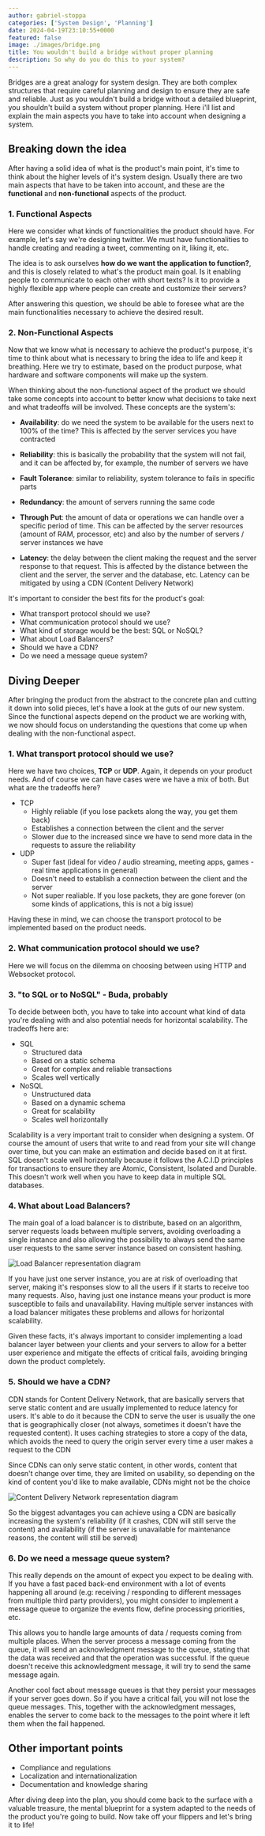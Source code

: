 ```yaml
---
author: gabriel-stoppa
categories: ['System Design', 'Planning']
date: 2024-04-19T23:10:55+0000
featured: false
image: ./images/bridge.png
title: You wouldn't build a bridge without proper planning
description: So why do you do this to your system?
---
```


Bridges are a great analogy for system design. They are both complex structures that require careful planning and design to ensure they are safe and reliable. Just as you wouldn't build a bridge without a detailed blueprint, you shouldn't build a system without proper planning. Here i'll
list and explain the main aspects you have to take into account when designing a system.

## Breaking down the idea

After having a solid idea of what is the product's main point, it's time to think about the higher levels of it's system design. Usually there are two main aspects that
have to be taken into account, and these are the **functional** and **non-functional** aspects of the product.

### 1. Functional Aspects

Here we consider what kinds of functionalities the product should have. For example, let's say we're designing twitter. We must have functionalities
to handle creating and reading a tweet, commenting on it, liking it, etc. 

The idea is to ask ourselves **how do we want the application to function?**, and this is closely related to what's the product main goal. Is it enabling people to communicate to each other with short texts? Is it to provide a highly flexible app where people can create and customize their servers?

After answering this question, we should be able to foresee what are the main functionalities necessary to achieve the desired result.

### 2. Non-Functional Aspects

Now that we know what is necessary to achieve the product's purpose, it's time to think about what is necessary to bring the idea to life
and keep it breathing. Here we try to estimate, based on the product purpose, what hardware and software components will make up the system. 

When thinking about the non-functional
aspect of the product we should take some concepts into account to better know what decisions to take next and what tradeoffs will be involved. These concepts
are the system's:

- **Availability**: do we need the system to be available for the users next to 100% of the time? This is affected by the server services
you have contracted

- **Reliability**: this is basically the probability that the system will not fail, and it can be affected by, for example, the number
of servers we have

- **Fault Tolerance**: similar to reliability, system tolerance to fails in specific parts

- **Redundancy**: the amount of servers running the same code

- **Through Put**: the amount of data or operations we can handle over a specific
period of time. This can be affected by the server resources (amount of RAM, processor, etc) and also by the number
of servers / server instances we have

- **Latency**: the delay between the client making the request and the server response to that request. This is affected by the distance between
the client and the server, the server and the database, etc. Latency can be mitigated by using a CDN (Content Delivery Network)


It's important to consider the best fits for the product's goal:

- What transport protocol should we use?
- What communication protocol should we use?
- What kind of storage would be the best: SQL or NoSQL?
- What about Load Balancers?
- Should we have a CDN?
- Do we need a message queue system?

## Diving Deeper

After bringing the product from the abstract to the concrete plan and cutting it down into solid pieces, let's have a look at the guts of our new system.
Since the functional aspects depend on the product we are working with, we now should focus on understanding the questions that come up when dealing with the non-functional aspect.

### 1. What transport protocol should we use?

Here we have two choices, **TCP** or **UDP**. Again, it depends on your product needs. And of course we can have cases were we have a mix of both. But what are the tradeoffs here?

- TCP
    - Highly reliable (if you lose packets along the way, you get them back)
    - Establishes a connection between the client and the server
    - Slower due to the increased since we have to send more data in the requests to assure the reliability
- UDP
    - Super fast (ideal for video / audio streaming, meeting apps, games - real time applications in general)
    - Doesn't need to establish a connection between the client and the server
    - Not super realiable. If you lose packets, they are gone forever (on some kinds of applications, this is not a big issue)

Having these in mind, we can choose the transport protocol to be implemented based on the product needs.

### 2. What communication protocol should we use?

Here we will focus on the dilemma on choosing between using HTTP and Websocket protocol. 

### 3. "to SQL or to NoSQL" - Buda, probably

To decide between both, you have to take into account what kind of data you're dealing with and also potential needs for horizontal scalability. The tradeoffs here are:

- SQL
    - Structured data
    - Based on a static schema
    - Great for complex and reliable transactions
    - Scales well vertically
- NoSQL
    - Unstructured data
    - Based on a dynamic schema
    - Great for scalability
    - Scales well horizontally

Scalability is a very important trait to consider when designing a system. Of course the amount of users that write to and read from your site will
change over time, but you can make an estimation and decide based on it at first. SQL doesn't scale well horizontally because it follows the A.C.I.D principles for transactions to ensure they are Atomic, Consistent, Isolated and Durable. This doesn't work well when you have to keep data in multiple SQL databases.

### 4. What about Load Balancers?

The main goal of a load balancer is to distribute, based on an algorithm, server requests loads between multiple servers, avoiding overloading a single instance and also allowing the possibility to always send the same user requests to the same server instance based on consistent hashing.

![Load Balancer representation diagram](./images/load-balancer.png)

If you have just one server instance, you are at risk of overloading that server, making it's responses slow to all the users if it starts to receive too many requests. Also, having just one instance means your product is more susceptible to fails and unavailability. Having multiple server instances with a load balancer mitigates these problems and allows for horizontal scalability.

Given these facts, it's always important to consider implementing a load balancer layer between your clients and your servers to allow for a better user experience and mitigate the effects of critical fails, avoiding bringing down the product completely.


### 5. Should we have a CDN?

CDN stands for Content Delivery Network, that are basically servers that serve static content and are usually implemented to reduce latency for users. It's able to do it because the CDN to serve the user is usually the one that is geographically closer (not always, sometimes it doesn't have the requested content). It uses caching strategies to store a copy of the data, which avoids the need to query the origin server every time a user makes a request to the CDN

Since CDNs can only serve static content, in other words, content that doesn't change over time, they are limited on usability, so depending on the kind of content you'd like to make available, CDNs might not be the choice 

![Content Delivery Network representation diagram](./images/cdn.png)

So the biggest advantages you can achieve using a CDN are basically increasing the system's reliability (if it crashes, CDN will still serve the content) and availability (if the server is unavailable for maintenance reasons, the content will still be served)

### 6. Do we need a message queue system?

This really depends on the amount of expect you expect to be dealing with. If you have a fast paced back-end environment with a lot of events happening all around (e.g: receiving / responding to different messages from multiple third party providers), you might consider to implement a message queue to organize the events flow, define processing priorities, etc.

This allows you to handle large amounts of data / requests coming from multiple places. When the server process a message coming from the queue, it will send an acknowledgment message to the queue, stating that the data was received and that the operation was successful. If the queue doesn't receive this acknowledgment message, it will try to send the same message again.

Another cool fact about message queues is that they persist your messages if your server goes down. So if you have a critical fail, you will not lose the queue messages. This, together with the acknowledgment messages, enables the server to come back to the messages to the point where it left them when the fail happened.

## Other important points

- Compliance and regulations
- Localization and internationalization
- Documentation and knowledge sharing

After diving deep into the plan, you should come back to the surface with a valuable treasure, the mental blueprint for a system adapted to the needs of the product you're going to build. Now take off your flippers and let's bring it to life!
